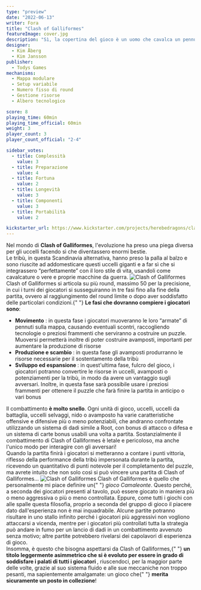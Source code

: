 ```yaml
---
type: "preview"
date: "2022-06-13"
writer: Fora
title: "Clash of Galliformes"
featureImage: cover.jpg
description: "Sì, la copertina del gioco è un uomo che cavalca un pennuto, problemi?"
designer:
  - Kim Åberg
  - Kim Jansson
publisher:
  - Todys Games
mechanisms:
  - Mappa modulare
  - Setup variabile
  - Numero fisso di round
  - Gestione risorse
  - Albero tecnologico

score: 8
playing_time: 60min
playing_time_official: 60min
weight: 3
player_count: 3
player_count_official: "2-4"

sidebar_votes:
  - title: Complessità
    value: 3
  - title: Preparazione
    value: 4
  - title: Fortuna
    value: 2
  - title: Longevità
    value: 3
  - title: Componenti
    value: 3
  - title: Portabilità
    value: 2

kickstarter_url: https://www.kickstarter.com/projects/herebedragons/clash-of-galliformes
---
```


<Setting>
  Nel mondo di <strong>Clash of Galliformes</strong>, l'evoluzione ha preso una
  piega diversa per gli uccelli facendo sì che diventassero enormi bestie.
  <br />
  Le tribù, in questa Scandinavia alternativa, hanno preso la palla al balzo e
  sono riuscite ad addomesticare questi uccelli giganti e a far sì che si
  integrassero “perfettamente” con il loro stile di vita, usandoli come
  cavalcature o vere e proprie macchine da guerra.
</Setting>

<img src="./game1.png" alt="Clash of Galliformes" />

<Rules>
  Clash of Galliformes si articola su più round, massimo 50 per la precisione,
  in cui i turni dei giocatori si susseguiranno in tre fasi fino alla fine della
  partita, ovvero al raggiungimento del round limite o dopo aver soddisfatto
  delle particolari condizioni.{" "}
  <strong>Le fasi che dovranno compiere i giocatori sono</strong>:
  <ul>
    <li>
      <strong>Movimento</strong> : in questa fase i giocatori muoveranno le loro
      “armate” di pennuti sulla mappa, causando eventuali scontri, raccogliendo
      tecnologie o preziosi frammenti che serviranno a costruire un puzzle.
      Muoversi permetterà inoltre di poter costruire avamposti, importanti per
      aumentare la produzione di risorse
    </li>
    <li>
      <strong> Produzione e scambio </strong> : in questa fase gli avamposti
      produrranno le risorse necessarie per il sostentamento della tribù
    </li>
    <li>
      <strong>Sviluppo ed espansione </strong>: in quest'ultima fase, fulcro del
      gioco, i giocatori potranno convertire le risorse in uccelli, avamposti o
      potenziamenti per la tribù, in modo da avere un vantaggio sugli avversari.
      Inoltre, in questa fase sarà possibile usare i preziosi frammenti per
      ottenere il puzzle che farà finire la partita in anticipo o vari bonus
    </li>
  </ul>
  Il combattimento <strong>è molto snello</strong>. Ogni unità di gioco, uccelli,
  uccelli da battaglia, uccelli selvaggi, nido o avamposto ha varie caratteristiche
  offensive e difensive più o meno potenziabili, che andranno confrontate utilizzando
  un sistema di dadi simile a <Link to="/reviews/root/">Root</Link>, con bonus di
  attacco o difesa e un sistema di carte bonus usabili una volta a partita. Sostanzialmente
  il combattimento di Clash of Galliformes è letale e pericoloso, ma anche l'unico
  modo per interagire con gli avversari!
  <br />
  Quando la partita finirà i giocatori si metteranno a contare i punti vittoria,
  riflesso della performance della tribù impersonata durante la partita, ricevendo
  un quantitativo di punti notevole per il completamento del puzzle, ma avrete intuito
  che non solo così si può vincere una partita di Clash of Galliformes…
</Rules>

<img src="./game2.png" alt="Clash of Galliformes" />

<Feedback>
  Clash of Galliformes è quello che personalmente mi piace definire un{" "}
  <em>gioco Camaleonte</em>. Questo perché, a seconda dei giocatori presenti al
  tavolo, può essere giocato in maniera più o meno aggressiva o più o meno
  controllata. Eppure, come tutti i giochi con alle spalle questa filosofia,
  proprio a seconda del gruppo di gioco il piacere dato dall'esperienza non è
  mai inquadrabile. Alcune partite potranno risultare in uno stallo infinito
  perché i giocatori più aggressivi non vogliono attaccarsi a vicenda, mentre
  per i giocatori più controllati tutta la strategia può andare in fumo per un
  lancio di dadi in un combattimento avvenuto senza motivo; altre partite
  potrebbero rivelarsi dei capolavori di esperienza di gioco.
  <br />
  Insomma, è questo che bisogna aspettarsi da Clash of Galliformes,{" "}
  <strong>
    un titolo leggermente asimmetrico che si è evoluto per essere in grado di
    soddisfare i palati di tutti i giocatori
  </strong>
  , riuscendoci, per la maggior parte delle volte, grazie al suo sistema fluido e
  alle sue meccaniche non troppo pesanti, ma sapientemente amalgamate: un gioco che{" "}
  <strong>merita sicuramente un posto in collezione</strong>!
</Feedback>

<Instagram id="CevecPsjfot" />
